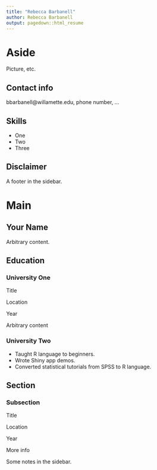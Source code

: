 ---
title: "Rebecca Barbanell"
author: Rebecca Barbanell
output: pagedown::html_resume
---

# Aside

Picture, etc.

## Contact info

bbarbanell@willamette.edu, phone number, ...

## Skills

-   One
-   Two
-   Three

## Disclaimer

A footer in the sidebar.

# Main

## Your Name {#title}

Arbitrary content.

## Education {data-icon="graduation-cap"}

### University One

Title

Location

Year

Arbitrary content

### University Two

::: concise
-   Taught R language to beginners.
-   Wrote Shiny app demos.
-   Converted statistical tutorials from SPSS to R language.
:::

## Section

### Subsection

Title

Location

Year

More info

::: aside
Some notes in the sidebar.
:::
